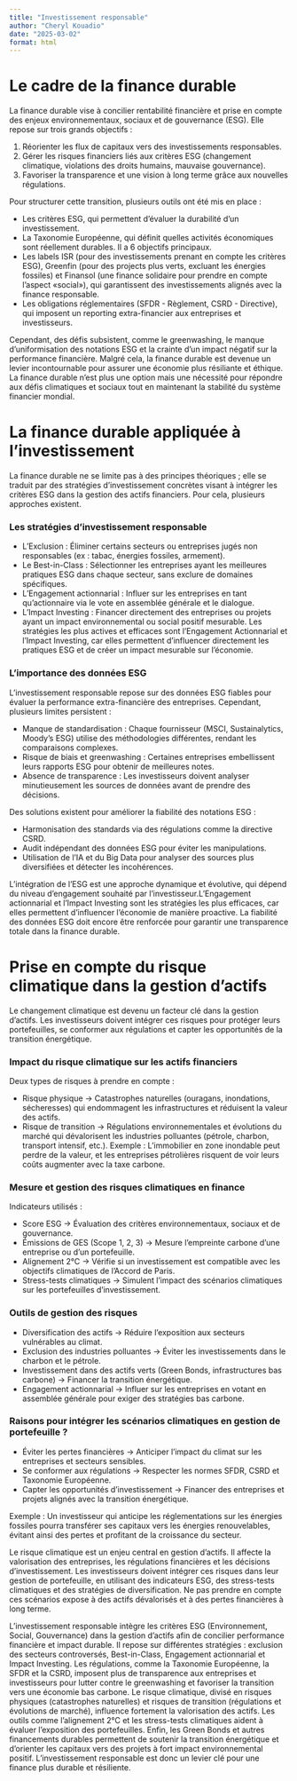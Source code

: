 ```yaml
---
title: "Investissement responsable"
author: "Cheryl Kouadio"
date: "2025-03-02"
format: html
---
```


# Le cadre de la finance durable

La finance durable vise à concilier rentabilité financière et prise en compte des enjeux environnementaux, sociaux et de gouvernance (ESG). Elle repose sur trois grands objectifs :

1. Réorienter les flux de capitaux vers des investissements responsables.
2. Gérer les risques financiers liés aux critères ESG (changement climatique, violations des droits humains, mauvaise gouvernance).
3. Favoriser la transparence et une vision à long terme grâce aux nouvelles régulations.

Pour structurer cette transition, plusieurs outils ont été mis en place :

- Les critères ESG, qui permettent d’évaluer la durabilité d’un investissement.
- La Taxonomie Européenne, qui définit quelles activités économiques sont réellement durables. Il a 6 objectifs principaux.
- Les labels ISR (pour des investissements prenant en compte les critères ESG), Greenfin (pour des projects plus verts, excluant les énergies fossiles) et Finansol (une finance solidaire pour prendre en compte l’aspect «social»), qui garantissent des investissements alignés avec la finance responsable.
- Les obligations réglementaires (SFDR - Règlement, CSRD - Directive), qui imposent un reporting extra-financier aux entreprises et investisseurs.

Cependant, des défis subsistent, comme le greenwashing, le manque d’uniformisation des notations ESG et la crainte d’un impact négatif sur la performance financière. Malgré cela, la finance durable est devenue un levier incontournable pour assurer une économie plus résiliante et éthique.
La finance durable n’est plus une option mais une nécessité pour répondre aux défis climatiques et sociaux tout en maintenant la stabilité du système financier mondial.

# La finance durable appliquée à l’investissement

La finance durable ne se limite pas à des principes théoriques ; elle se traduit par des stratégies d’investissement concrètes visant à intégrer les critères ESG dans la gestion des actifs financiers.
Pour cela, plusieurs approches existent.

### Les stratégies d’investissement responsable

- L’Exclusion : Éliminer certains secteurs ou entreprises jugés non responsables (ex : tabac, énergies fossiles, armement).
- Le Best-in-Class : Sélectionner les entreprises ayant les meilleures pratiques ESG dans chaque secteur, sans exclure de domaines spécifiques.
- L’Engagement actionnarial : Influer sur les entreprises en tant qu’actionnaire via le vote en assemblée générale et le dialogue.
- L’Impact Investing : Financer directement des entreprises ou projets ayant un impact environnemental ou social positif mesurable.
Les stratégies les plus actives et efficaces sont l’Engagement Actionnarial et l’Impact Investing, car elles permettent d’influencer directement les pratiques ESG et de créer un impact mesurable sur l’économie.

### L’importance des données ESG
L’investissement responsable repose sur des données ESG fiables pour évaluer la performance extra-financière des entreprises. Cependant, plusieurs limites persistent :

- Manque de standardisation : Chaque fournisseur (MSCI, Sustainalytics, Moody’s ESG) utilise des méthodologies différentes, rendant les comparaisons complexes.
- Risque de biais et greenwashing : Certaines entreprises embellissent leurs rapports ESG pour obtenir de meilleures notes.
- Absence de transparence : Les investisseurs doivent analyser minutieusement les sources de données avant de prendre des décisions.

Des solutions existent pour améliorer la fiabilité des notations ESG :

- Harmonisation des standards via des régulations comme la directive CSRD.
- Audit indépendant des données ESG pour éviter les manipulations.
- Utilisation de l’IA et du Big Data pour analyser des sources plus diversifiées et détecter les incohérences.

::: {.callout-note}
L’intégration de l’ESG est une approche dynamique et évolutive, qui dépend du niveau d’engagement souhaité par l’investisseur.L’Engagement actionnarial et l’Impact Investing sont les stratégies les plus efficaces, car elles permettent d’influencer l’économie de manière proactive. La fiabilité des données ESG doit encore être renforcée pour garantir une transparence totale dans la finance durable.
:::

# Prise en compte du risque climatique dans la gestion d’actifs

Le changement climatique est devenu un facteur clé dans la gestion d’actifs. Les investisseurs doivent intégrer ces risques pour protéger leurs portefeuilles, se conformer aux régulations et capter les opportunités de la transition énergétique.

### Impact du risque climatique sur les actifs financiers 
Deux types de risques à prendre en compte :

- Risque physique → Catastrophes naturelles (ouragans, inondations, sécheresses) qui endommagent les infrastructures et réduisent la valeur des actifs.
- Risque de transition → Régulations environnementales et évolutions du marché qui dévalorisent les industries polluantes (pétrole, charbon, transport intensif, etc.).
Exemple : L’immobilier en zone inondable peut perdre de la valeur, et les entreprises pétrolières risquent de voir leurs coûts augmenter avec la taxe carbone.

### Mesure et gestion des risques climatiques en finance 
Indicateurs utilisés :

- Score ESG → Évaluation des critères environnementaux, sociaux et de gouvernance.
- Émissions de GES (Scope 1, 2, 3) → Mesure l’empreinte carbone d’une entreprise ou d’un portefeuille.
- Alignement 2°C → Vérifie si un investissement est compatible avec les objectifs climatiques de l’Accord de Paris.
- Stress-tests climatiques → Simulent l’impact des scénarios climatiques sur les portefeuilles d’investissement.

### Outils de gestion des risques 

- Diversification des actifs → Réduire l’exposition aux secteurs vulnérables au climat.
- Exclusion des industries polluantes → Éviter les investissements dans le charbon et le pétrole.
- Investissement dans des actifs verts (Green Bonds, infrastructures bas carbone) → Financer la transition énergétique.
- Engagement actionnarial → Influer sur les entreprises en votant en assemblée générale pour exiger des stratégies bas carbone.

### Raisons pour intégrer les scénarios climatiques en gestion de portefeuille ? 

- Éviter les pertes financières → Anticiper l’impact du climat sur les entreprises et secteurs sensibles.
- Se conformer aux régulations → Respecter les normes SFDR, CSRD et Taxonomie Européenne.
- Capter les opportunités d’investissement → Financer des entreprises et projets alignés avec la transition énergétique.

Exemple : Un investisseur qui anticipe les réglementations sur les énergies fossiles pourra transférer ses capitaux vers les énergies renouvelables, évitant ainsi des pertes et profitant de la croissance du secteur.

::: {.callout-note}
Le risque climatique est un enjeu central en gestion d’actifs. Il affecte la valorisation des entreprises, les régulations financières et les décisions d’investissement. Les investisseurs doivent intégrer ces risques dans leur gestion de portefeuille, en utilisant des indicateurs ESG, des stress-tests climatiques et des stratégies de diversification. Ne pas prendre en compte ces scénarios expose à des actifs dévalorisés et à des pertes financières à long terme.
:::

::: {.callout-tip title="Take away"}
L’investissement responsable intègre les critères ESG (Environnement, Social, Gouvernance) dans la gestion d’actifs afin de concilier performance financière et impact durable. Il repose sur différentes stratégies : exclusion des secteurs controversés, Best-in-Class, Engagement actionnarial et Impact Investing.
Les régulations, comme la Taxonomie Européenne, la SFDR et la CSRD, imposent plus de transparence aux entreprises et investisseurs pour lutter contre le greenwashing et favoriser la transition vers une économie bas carbone.
Le risque climatique, divisé en risques physiques (catastrophes naturelles) et risques de transition (régulations et évolutions de marché), influence fortement la valorisation des actifs. Les outils comme l’alignement 2°C et les stress-tests climatiques aident à évaluer l’exposition des portefeuilles.
Enfin, les Green Bonds et autres financements durables permettent de soutenir la transition énergétique et d’orienter les capitaux vers des projets à fort impact environnemental positif. L’investissement responsable est donc un levier clé pour une finance plus durable et résiliente.
:::

